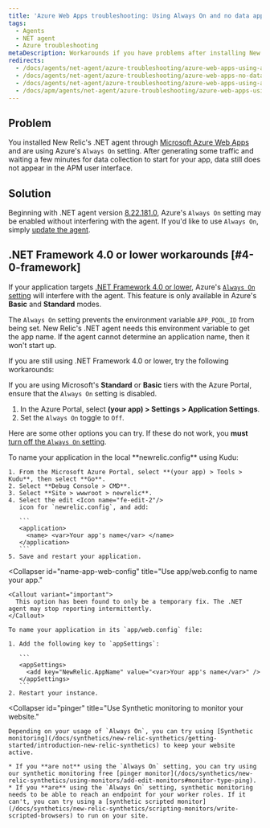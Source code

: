```yaml
---
title: 'Azure Web Apps troubleshooting: Using Always On and no data appears'
tags:
  - Agents
  - NET agent
  - Azure troubleshooting
metaDescription: Workarounds if you have problems after installing New Relic's .NET agent on a Windows Azure Web App.
redirects:
  - /docs/agents/net-agent/azure-troubleshooting/azure-web-apps-using-always-no-data-appears
  - /docs/agents/net-agent/azure-troubleshooting/azure-web-apps-no-data-appears
  - /docs/agents/net-agent/azure-troubleshooting/azure-web-apps-using-always-on-and-no-data-appears
  - /docs/apm/agents/net-agent/azure-troubleshooting/azure-web-apps-using-always-no-data-appears
---
```


## Problem

You installed New Relic's .NET agent through [Microsoft Azure Web Apps](/docs/agents/net-agent/azure-installation/install-app-azure-web-apps) and are using Azure's `Always On` setting. After generating some traffic and waiting a few minutes for data collection to start for your app, data still does not appear in the APM user interface.

## Solution

Beginning with .NET agent version [8.22.181.0](/docs/release-notes/agent-release-notes/net-release-notes/net-agent-8221810), Azure's `Always On` setting may be enabled without interfering with the agent. If you'd like to use `Always On`, simply [update the agent](/docs/agents/net-agent/azure-installation/install-net-agent-azure-web-apps).

## .NET Framework 4.0 or lower workarounds [#4-0-framework]

If your application targets [.NET Framework 4.0 or lower](/docs/agents/net-agent/troubleshooting/technical-support-net-framework-40-or-lower), Azure's [`Always On` setting](https://azure.microsoft.com/en-us/documentation/articles/web-sites-create-web-jobs/) will interfere with the agent. This feature is only available in Azure's **Basic** and **Standard** modes.

The `Always On` setting prevents the environment variable `APP_POOL_ID` from being set. New Relic's .NET agent needs this environment variable to get the app name. If the agent cannot determine an application name, then it won't start up.

If you are still using .NET Framework 4.0 or lower, try the following workarounds:

If you are using Microsoft's **Standard** or **Basic** tiers with the Azure Portal, ensure that the `Always On` setting is disabled.

1. In the Azure Portal, select **(your app) > Settings > Application Settings**.
2. Set the `Always On` toggle to `Off`.

Here are some other options you can try. If these do not work, you **must** [turn off the `Always On` setting](#4-0-framework).

<CollapserGroup>
  <Collapser
    id="name-app"
    title="Use Kudu to name your app."
  >
    To name your application in the local **newrelic.config** using Kudu:

    1. From the Microsoft Azure Portal, select **(your app) > Tools > Kudu**, then select **Go**.
    2. Select **Debug Console > CMD**.
    3. Select **Site > wwwroot > newrelic**.
    4. Select the edit <Icon name="fe-edit-2"/>
       icon for `newrelic.config`, and add:

       ```
       <application>
         <name> <var>Your app's name</var> </name>
       </application>
       ```
    5. Save and restart your application.
  </Collapser>

  <Collapser
    id="name-app-web-config"
    title="Use app/web.config to name your app."
  >
    <Callout variant="important">
      This option has been found to only be a temporary fix. The .NET agent may stop reporting intermittently.
    </Callout>

    To name your application in its `app/web.config` file:

    1. Add the following key to `appSettings`:

       ```
       <appSettings>
         <add key="NewRelic.AppName" value="<var>Your app's name</var>" />
       </appSettings>
       ```
    2. Restart your instance.
  </Collapser>

  <Collapser
    id="pinger"
    title="Use Synthetic monitoring to monitor your website."
  >
    Depending on your usage of `Always On`, you can try using [Synthetic monitoring](/docs/synthetics/new-relic-synthetics/getting-started/introduction-new-relic-synthetics) to keep your website active.

    * If you **are not** using the `Always On` setting, you can try using our synthetic monitoring free [pinger monitor](/docs/synthetics/new-relic-synthetics/using-monitors/add-edit-monitors#monitor-type-ping).
    * If you **are** using the `Always On` setting, synthetic monitoring needs to be able to reach an endpoint for your worker roles. If it can't, you can try using a [synthetic scripted monitor](/docs/synthetics/new-relic-synthetics/scripting-monitors/write-scripted-browsers) to run on your site.
  </Collapser>
</CollapserGroup>
